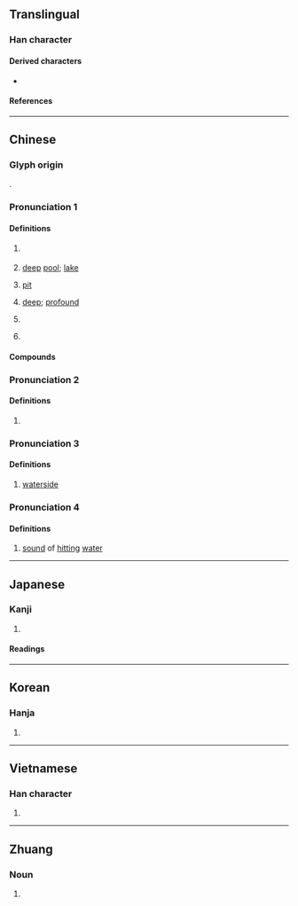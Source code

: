 {{character info}}
==Translingual==

===Han character===
{{Han char|rn=85|rad=水|as=12|sn=15|four=31146|canj=EMWJ|ids=⿰氵覃}}

====Derived characters====
* {{l|mul|[[𫾘]], [[藫]], [[𮆨]], [[䨵]]}}

====References====
{{Han ref|kx=0650.130|dkj=18271|dj=1060.150|hdz=31738.020|uh=6F6D}}

----

==Chinese==
{{zh-forms}}

===Glyph origin===
{{Han etym}}
{{Han compound|水|覃|alt1=氵|ls=psc|c1=s|c2=p}}.

===Pronunciation 1===
{{zh-pron
|m=tán
|c=taam4
|h=pfs=thàm
|md=
|mn=thâm
|mn-t=tam5
|w=
|mc=1
|oc=1,1
|cat=n
}}

====Definitions====
{{zh-hanzi}}

# {{zh-div|水}} {{w|Liu River}}
# [[deep]] [[pool]]; [[lake]]
# {{lb|zh|dialectal}} [[pit]]
# [[deep]]; [[profound]]
# {{zh-div|州}} {{w|Tan Prefecture (Hunan)|Tan Prefecture}}
# {{surname|zh}}

====Compounds====
{{zh-der|一潭死水|劍潭|潭奧|日月潭|潭潭|潭沱|潭瀹|潭府|潭祉叶吉|潭第|碧潭|潭柘|百花潭|潭腿|龍潭鄉|鈷鉧潭|虎窟龍潭|龍潭虎穴|龍潭虎窟|龍潭|虎穴龍潭|灣潭|梅雨潭|澴潭|三潭|周潭|黃家潭|小潭|大潭|三伏潭|米潭溪|長潭河|龍潭畈|獅潭|磺潭|湘潭|潭城|平潭}}

===Pronunciation 2===
{{zh-pron
|m=yǐn
|dial=n
|mc=2
|oc=n,2
|cat=a
}}

====Definitions====
{{zh-hanzi}}

# {{zh-only|潭濼}}

===Pronunciation 3===
{{zh-pron
|m=xún

|dial=n
|cat=n
}}

====Definitions====
{{zh-hanzi}}

# [[waterside]]

===Pronunciation 4===
{{zh-pron
|m=dàn
|dial=n
|cat=n
}}

====Definitions====
{{zh-hanzi}}

# [[sound]] of [[hit]]ting [[water]]

----

==Japanese==

===Kanji===
{{ja-kanji|grade=|rs=水12}}

# {{rfdef|ja|sort=水12}}

====Readings====
{{ja-readings
|goon=どん<どむ
|kanon=たん<たむ
|kun=ふか-い, ふち-}}

----

==Korean==

===Hanja===
{{ko-hanja|hangeul=담|eumhun=|rv=dam|mr=tam|y=tam}}

# {{rfdef|ko|sort=水12}}

----

==Vietnamese==

===Han character===
{{vi-readings|reading=đằm|rs=水12}}

# {{rfdef|vi|sort=水12}}

----

==Zhuang==

===Noun===
{{za-head|noun}}

# {{za-sawndip form of|daemz}}